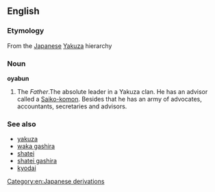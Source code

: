 ==English==

===Etymology===
From the [[Japanese]] [[Yakuza]] hierarchy

===Noun===
'''oyabun'''

#The ''Father''.The absolute leader in a Yakuza clan. He has an advisor called a [[Saiko-komon]]. Besides that he has an army of advocates, accountants, secretaries and advisors.

===See also===
*[[yakuza]]
*[[waka gashira]]
*[[shatei]]
*[[shatei gashira]]
*[[kyodai]]

[[Category:en:Japanese derivations]]